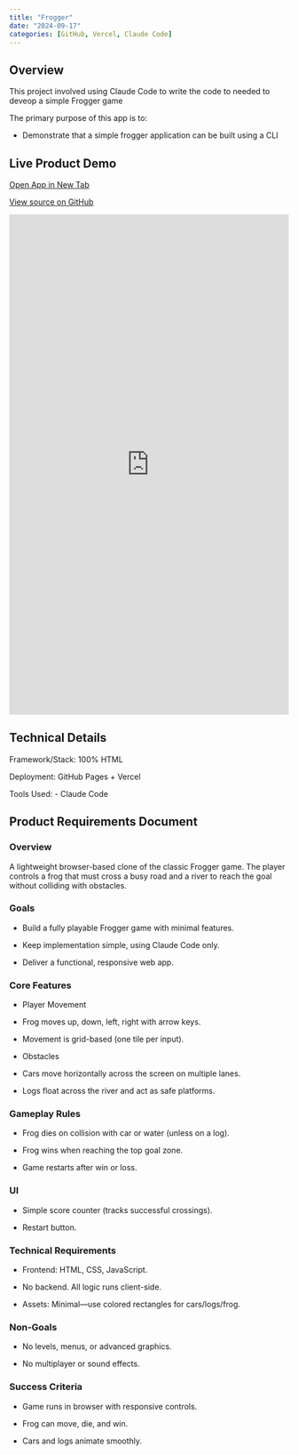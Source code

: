 ```yaml
---
title: "Frogger"
date: "2024-09-17"
categories: [GitHub, Vercel, Claude Code]
---
```


## Overview

This project involved using Claude Code to write the code to needed to deveop a simple Frogger game

The primary purpose of this app is to:

- Demonstrate that a simple frogger application can be built using a CLI

## Live Product Demo

<div class="d-flex justify-content-center gap-3 my-4">
  <!-- Open App button -->
  <a class="btn btn-primary d-inline-flex align-items-center"
     href="https://product2-seven.vercel.app/"
     target="_blank" rel="noopener"
     aria-label="Open live app">
    <i class="fa-solid fa-window-restore me-2" aria-hidden="true"></i>
    Open App in New Tab
  </a>

  <!-- GitHub Source button -->
  <a class="btn btn-outline-dark d-inline-flex align-items-center"
     href="https://github.com/LoganGrant1999/product2.git"
     target="_blank" rel="noopener"
     aria-label="Open GitHub source">
    <i class="fa-brands fa-github me-2" aria-hidden="true"></i>
    View source on GitHub
  </a>
</div>

<iframe src="https://product2-seven.vercel.app/"
        style="width:100%; height:900px; border:none;"
        allowfullscreen>
</iframe>

## Technical Details

Framework/Stack: 100% HTML

Deployment: GitHub Pages + Vercel

Tools Used:
-   Claude Code

## Product Requirements Document

### Overview

A lightweight browser-based clone of the classic Frogger game. The player controls a frog that must cross a busy road and a river to reach the goal without colliding with obstacles.

### Goals

- Build a fully playable Frogger game with minimal features.

- Keep implementation simple, using Claude Code only.

- Deliver a functional, responsive web app.

### Core Features

- Player Movement

- Frog moves up, down, left, right with arrow keys.

- Movement is grid-based (one tile per input).

- Obstacles

- Cars move horizontally across the screen on multiple lanes.

- Logs float across the river and act as safe platforms.

### Gameplay Rules

- Frog dies on collision with car or water (unless on a log).

- Frog wins when reaching the top goal zone.

- Game restarts after win or loss.

### UI

- Simple score counter (tracks successful crossings).

- Restart button.

### Technical Requirements

- Frontend: HTML, CSS, JavaScript.

- No backend. All logic runs client-side.

- Assets: Minimal—use colored rectangles for cars/logs/frog.

### Non-Goals

- No levels, menus, or advanced graphics.

- No multiplayer or sound effects.

### Success Criteria

- Game runs in browser with responsive controls.

- Frog can move, die, and win.

- Cars and logs animate smoothly.